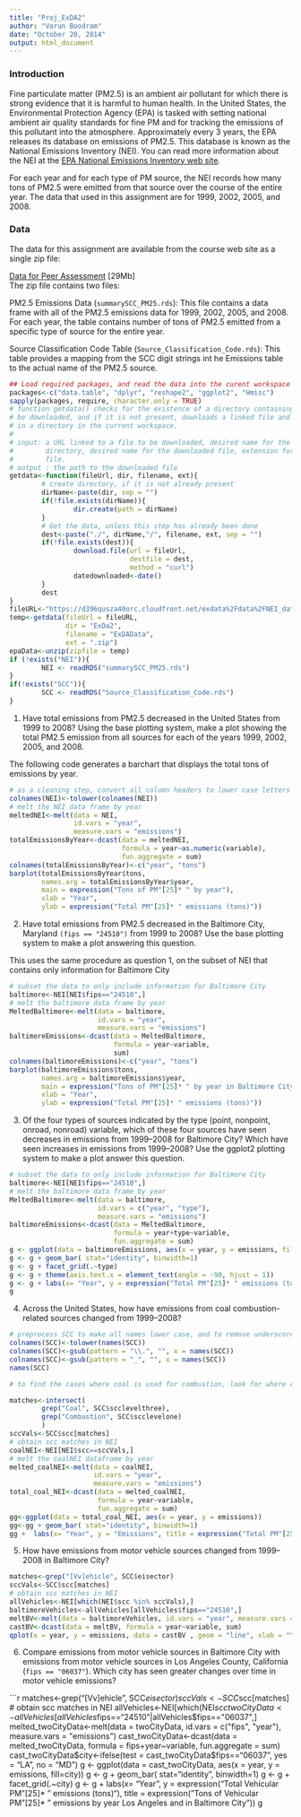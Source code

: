 ```yaml
---
title: "Proj_ExDA2"
author: "Varun Boodram"
date: "October 20, 2014"
output: html_document
---
```



### Introduction
Fine particulate matter (PM2.5) is an ambient air pollutant for which there is strong evidence that it is harmful to human health. In the United States, the Environmental Protection Agency (EPA) is tasked with setting national ambient air quality standards for fine PM and for tracking the emissions of this pollutant into the atmosphere. Approximately every 3 years, the EPA releases its database on emissions of PM2.5. This database is known as the National Emissions Inventory (NEI). You can read more information about the NEI at the [EPA National Emissions Inventory web site](http://www.epa.gov/ttn/chief/eiinformation.html).

For each year and for each type of PM source, the NEI records how many tons of PM2.5 were emitted from that source over the course of the entire year. The data that used in this assignment are for 1999, 2002, 2005, and 2008.

### Data

The data for this assignment are available from the course web site as a single zip file:

[Data for Peer Assessment](https://d396qusza40orc.cloudfront.net/exdata%2Fdata%2FNEI_data.zip) [29Mb]  
The zip file contains two files:

PM2.5 Emissions Data (```summarySCC_PM25.rds```): This file contains a data frame with all of the PM2.5 emissions data for 1999, 2002, 2005, and 2008. For each year, the table contains number of tons of PM2.5 emitted from a specific type of source for the entire year. 

Source Classification Code Table (```Source_Classification_Code.rds```): This table provides a mapping from the SCC digit strings int he Emissions table to the actual name of the PM2.5 source. 


```r
## Load required packages, and read the data into the curent workspace
packages<-c("data.table", "dplyr", "reshape2", "ggplot2", "Hmisc")
sapply(packages, require, character.only = TRUE)
# function getdata() checks for the existence of a directory containing a file to 
# be downloaded, and if it is not present, downloads a linked file and stores it 
# in a directory in the current workspace. 
#
# input: a URL linked to a file to be downloaded, desired name for the 
#        directory, desired name for the downloaded file, extension for the 
#        file. 
# output : the path to the downloaded file
getdata<-function(fileUrl, dir, filename, ext){
        # create directory, if it is not already present
        dirName<-paste(dir, sep = "")
        if(!file.exists(dirName)){
                dir.create(path = dirName)
        }
        # Get the data, unless this step has already been done
        dest<-paste("./", dirName,"/", filename, ext, sep = "")
        if(!file.exists(dest)){
                download.file(url = fileUrl, 
                              destfile = dest, 
                              method = "curl") 
                datedownloaded<-date()
        }
        dest
}
fileURL<-"https://d396qusza40orc.cloudfront.net/exdata%2Fdata%2FNEI_data.zip"
temp<-getdata(fileUrl = fileURL, 
              dir = "ExDa2", 
              filename = "ExDAData",
              ext = ".zip")
epaData<-unzip(zipfile = temp)
if (!exists("NEI")){
        NEI <- readRDS("summarySCC_PM25.rds")
}
if(!exists("SCC")){
        SCC <- readRDS("Source_Classification_Code.rds")
}

```
1. Have total emissions from PM2.5 decreased in the United States from 1999 to 2008? Using the base plotting system, make a plot showing the total PM2.5 emission from all sources for each of the years 1999, 2002, 2005, and 2008.

The following code generates a barchart that displays the total tons of emissions by year. 

```r
# as a cleaning step, convert all column headers to lower case letters
colnames(NEI)<-tolower(colnames(NEI))
# melt the NEI data frame by year
meltedNEI<-melt(data = NEI, 
                id.vars = "year", 
                measure.vars = "emissions")
totalEmissionsByYear<-dcast(data = meltedNEI, 
                            formula = year~as.numeric(variable),
                            fun.aggregate = sum)
colnames(totalEmissionsByYear)<-c("year", "tons")
barplot(totalEmissionsByYear$tons, 
        names.arg = totalEmissionsByYear$year,
        main = expression("Tons of PM"[25]* " by year"), 
        xlab = "Year", 
        ylab = expression("Total PM"[25]* " emissions (tons)"))
```

2. Have total emissions from PM2.5 decreased in the Baltimore City, Maryland ```(fips == "24510")``` from 1999 to 2008? Use the base plotting system to make a plot answering this question.

This uses the same procedure as question 1, on the subset of NEI that contains only information for Baltimore City

```r
# subset the data to only include information for Baltimore City
baltimore<-NEI[NEI$fips=="24510",]
# melt the baltimore data frame by year
MeltedBaltimore<-melt(data = baltimore, 
                      id.vars = "year", 
                      measure.vars = "emissions")
baltimoreEmissions<-dcast(data = MeltedBaltimore, 
                          formula = year~variable, 
                          sum)
colnames(baltimoreEmissions)<-c("year", "tons")
barplot(baltimoreEmissions$tons, 
        names.arg = baltimoreEmissions$year, 
        main = expression("Tons of PM"[25]* " by year in Baltimore City"), 
        xlab = "Year", 
        ylab = expression("Total PM"[25]* " emissions (tons)"))
```

3. Of the four types of sources indicated by the type (point, nonpoint, onroad, nonroad) variable, which of these four sources have seen decreases in emissions from 1999–2008 for Baltimore City? Which have seen increases in emissions from 1999–2008? Use the ggplot2 plotting system to make a plot answer this question.

```r
# subset the data to only include information for Baltimore City
baltimore<-NEI[NEI$fips=="24510",]
# melt the baltimore data frame by year
MeltedBaltimore<-melt(data = baltimore, 
                      id.vars = c("year", "type"), 
                      measure.vars = "emissions")
baltimoreEmissions<-dcast(data = MeltedBaltimore, 
                          formula = year+type~variable, 
                          fun.aggregate = sum)
g <- ggplot(data = baltimoreEmissions, aes(x = year, y = emissions, fill=type))
g <- g + geom_bar( stat="identity", binwidth=1)
g <- g + facet_grid(.~type) 
g <- g + theme(axis.text.x = element_text(angle = -90, hjust = 1))
g <- g + labs(x= "Year", y = expression("Total PM"[25]* " emissions (tons)"), title = expression("Tons of PM"[25]* " by year and type in Baltimore City"))
g
```

4. Across the United States, how have emissions from coal combustion-related sources changed from 1999–2008?

```r
# preprocess SCC to make all names lower case, and to remove underscores and periods
colnames(SCC)<-tolower(names(SCC))
colnames(SCC)<-gsub(pattern = "\\.", "", x = names(SCC))
colnames(SCC)<-gsub(pattern = "_", "", x = names(SCC))
names(SCC)

# to find the cases where coal is used for combustion, look for where coal is the fuel (level 3) and the process is combustion (level 1)

matches<-intersect(
        grep("Coal", SCC$scclevelthree), 
        grep("Combustion", SCC$scclevelone)
        )
sccVals<-SCC$scc[matches]
# obtain scc matches in NEI
coalNEI<-NEI[NEI$scc==sccVals,]
# melt the coalNEI dataframe by year
melted_coalNEI<-melt(data = coalNEI, 
                     id.vars = "year", 
                     measure.vars = "emissions")
total_coal_NEI<-dcast(data = melted_coalNEI, 
                      formula = year~variable, 
                      fun.aggregate = sum)
gg<-ggplot(data = total_coal_NEI, aes(x = year, y = emissions))
gg<-gg + geom_bar( stat="identity", binwidth=1)
gg +  labs(x= "Year", y = "Emissions", title = expression("Total PM"[25]* " Coal Combustion Emissions (tons) in the US"))
```

5. How have emissions from motor vehicle sources changed from 1999–2008 in Baltimore City?

```r
matches<-grep("[Vv]ehicle", SCC$eisector)
sccVals<-SCC$scc[matches]
# obtain scc matches in NEI
allVehicles<-NEI[which(NEI$scc %in% sccVals),]
baltimoreVehicles<-allVehicles[allVehicles$fips=="24510",]
meltBV<-melt(data = baltimoreVehicles, id.vars = "year", measure.vars = "emissions")
castBV<-dcast(data = meltBV, formula = year~variable, sum)
qplot(x = year, y = emissions, data = castBV , geom = "line", xlab = "Year", ylab = expression("Total Vehicular PM"[25]* " emissions (tons)"), main = expression("Tons of Vehicular PM"[25]* " by year in Baltimore City"))
```

6. Compare emissions from motor vehicle sources in Baltimore City with emissions from motor vehicle sources in Los Angeles County, California (```fips == "06037"```). Which city has seen greater changes over time in motor vehicle emissions?

```r
matches<-grep("[Vv]ehicle", SCC$eisector)
sccVals<-SCC$scc[matches]
# obtain scc matches in NEI
allVehicles<-NEI[which(NEI$scc %in% sccVals),]
twoCityData<-allVehicles[allVehicles$fips=="24510"|allVehicles$fips=="06037",]
melted_twoCityData<-melt(data = twoCityData, id.vars = c("fips", "year"), measure.vars = "emissions")
cast_twoCityData<-dcast(data = melted_twoCityData, formula = fips+year~variable, fun.aggregate = sum)
cast_twoCityData$city<-ifelse(test = cast_twoCityData$fips=="06037", yes = "LA", no = "MD")
g <- ggplot(data = cast_twoCityData, aes(x = year, y = emissions, fill=city))
g <- g + geom_bar( stat="identity", binwidth=1)
g <- g + facet_grid(.~city) 
g <- g + labs(x= "Year", y = expression("Total Vehicular PM"[25]* " emissions (tons)"), title = expression("Tons of Vehicular PM"[25]* " emissions by year Los Angeles and in Baltimore City"))
g